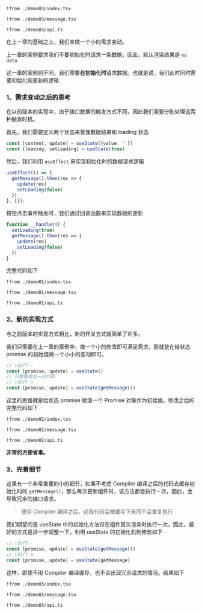 
<Preview><Demo03 /></Preview>
<CodeTabs>
```tsx !!tabs index.tsx -c
!from ./demo03/index.tsx
```

```tsx !!tabs message.tsx -c
!from ./demo03/message.tsx
```

```tsx !!tabs api.ts -c
!from ./demo03/api.ts
```
</CodeTabs>

在上一章的基础之上，我们来做一个小的需求变动。

上一章的案例要求我们不要初始化时请求一条数据，因此，默认渲染结果是 `no data`

这一章的案例则不同，我们需要**在初始化时**请求数据。也就是说，我们此时同时需要初始化和更新的逻辑


### 1、**需求变动之后的思考**

在以前版本的实现中，由于接口数据的触发方式不同，因此我们需要分别处理这两种触发时机。

首先，我们需要定义两个状态来管理数据结果和 loading 状态

```ts
const [content, update] = useState({value: ''})
const [loading, setLoading] = useState(true)
```

然后，我们利用 `useEffect` 来实现初始化时的数据请求逻辑

```ts
useEffect(() => {
  getMessage().then(res => {
    update(res)
    setLoading(false)
  })
}, []);
```

按钮点击事件触发时，我们通过回调函数来实现数据的更新

```ts
function __handler() {
  setLoading(true)
  getMessage().then(res => {
    update(res)
    setLoading(false)
  })
}
```

完整代码如下

<Preview><Demo01 /></Preview>
<CodeTabs>
```tsx !!tabs index.tsx -c
!from ./demo01/index.tsx
```

```tsx !!tabs message.tsx -c
!from ./demo01/message.tsx
```

```tsx !!tabs api.ts -c
!from ./demo01/api.ts
```
</CodeTabs>


### 2、**新的实现方式**

与之前版本的实现方式相比，新的开发方式就简单了许多。

我们只需要在上一章的案例中，做一个小的修改即可满足需求。那就是在给状态 promise 的初始值做一个小小的变动即可。

```ts
// !diff -
const [promise, update] = useState()
// 只需要改这一点代码
// !diff +
const [promise, update] = useState(getMessage())
```

这里的思路就是给状态 promise 赋值一个 Promise 对象作为初始值。修改之后的完整代码如下

<Preview><Demo02 /></Preview>
<CodeTabs>
```tsx !!tabs index.tsx -c
!from ./demo02/index.tsx
```

```tsx !!tabs message.tsx -c
!from ./demo02/message.tsx
```

```tsx !!tabs api.ts -c
!from ./demo02/api.ts
```
</CodeTabs>

**非常的方便省事。**


### 3、**完善细节**

这里有一个非常重要的小的细节，如果不考虑 Compiler 编译之后的代码去缓存初始化时的 `getMessage()`，那么每次更新组件时，该方法都会执行一次，因此，会导致冗余的接口请求。

> 使用 Compiler 编译之后，这段代码会被缓存下来而不会重复执行

我们期望的是 useState 中的初始化方法仅在组件首次渲染时执行一次，因此，最好的方式是进一步调整一下，利用 useState 的初始化机制修改如下

```ts
// !diff -
const [promise, update] = useState(getMessage())
// !diff +
const [promise, update] = useState(getMessage)
```

这样，即使不用 Compiler 编译缓存，也不会出现冗余请求的情况。结果如下


<Preview><Demo03 /></Preview>
<CodeTabs>
```tsx !!tabs index.tsx -c
!from ./demo03/index.tsx
```

```tsx !!tabs message.tsx -c
!from ./demo03/message.tsx
```

```tsx !!tabs api.ts -c
!from ./demo03/api.ts
```
</CodeTabs>